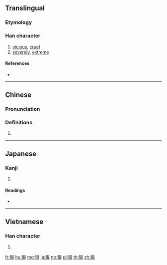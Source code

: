 {{also|狼}}
==Translingual==

===Etymology===
{{Han compound|犬|艮|ls=psc|c1=s|c2=p|alt1=犭}}

===Han character===
{{Han char|rn=94|rad=犬|as=06|sn=9|four=47232|canj=KHAV|ids=⿰犭艮}}

# [[vicious]], [[cruel]]
# [[severely]], [[extreme]]

====References====
* {{Han ref|kx=0710.020|dkj=20362|dj=1122.090|hdz=21346.100|uh=72E0|ud=29408|bh=ACBD|bd=44221}}

----

==Chinese==
{{zh-forms}}

===Pronunciation===
{{zh-pron
|m=hěn
|c=han2
|h=pfs=
|md=
|mn=
|w=
|mc=
|oc=
|cat=
}}

===Definitions===
{{zh-hanzi}}

# {{rfdef|lang=zh}}

----

==Japanese==

===Kanji===
{{ja-kanji|grade=|rs=犬06}}

# {{defn|lang=ja|sort=犬06}}

====Readings====
* {{ja-readings|on=[[がん]] (gan), [[こん]] (kon)|kun=[[もとる]] (motoru)}}

----

==Vietnamese==

===Han character===
{{vi-hantu|[[ngận]]|rs=犬06}}

# {{defn|lang=vi|sort=犬06}}

[[fr:狠]]
[[hu:狠]]
[[mg:狠]]
[[ja:狠]]
[[no:狠]]
[[pl:狠]]
[[th:狠]]
[[zh:狠]]